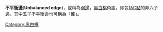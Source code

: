 {{unreferenced|time=2018-09-25T09:34:43+00:00}}
'''不平衡邊'''('''Unbalanced edge''')，或稱為[[不平衡邊_(黑白棋)|弱邊]]，[[黑白棋|黑白棋]]術語，即包括[[C位_(黑白棋)|C點]]的非六子[[邊_(黑白棋)|邊]]。其中五子不平衡邊也可稱為「翼」。

{{Reversi diagram small
| tcenter
| <!--
 1 -->| | | | | | | | <!--
 2 -->| | | | |X| | | <!--
 3 -->| | |O|O|O|X| |X<!--
 4 -->| |O|O|O|X|X|X| <!--
 5 -->|O| |X|X|O|O|X|O<!--
 6 -->| | |X|X|O|O|O|O<!--
 7 -->| | |X|X| | | | <!--
 8 -->| |X|X| | | | | <!--
    a b c d e f g h  
-->| <center>b8與c8構成2子不平衡邊</center>
}}

{{Reversi diagram small
| tcenter
| <!--
 1 -->| | | | | | | | <!--
 2 -->| | | | |X| | | <!--
 3 -->| | |O|O|O|X| |X<!--
 4 -->| |O|O|O|X|X|X| <!--
 5 -->|O| |X|X|O|O|X|O<!--
 6 -->| | |X|X|O|O|O|O<!--
 7 -->| | |X|X| | | | <!--
 8 -->| |X|X|X| | | | <!--
    a b c d e f g h  
-->| <center>b8、c8與d8構成3子不平衡邊</center>
}}


{{Reversi diagram small
| tcenter
| <!--
 1 -->| | | | | | | | <!--
 2 -->| | | | |X| | | <!--
 3 -->| | |O|O|O|X| |X<!--
 4 -->| |O|O|O|X|X|X| <!--
 5 -->|O| |X|X|O|O|X|O<!--
 6 -->| | |X|X|O|O|O|O<!--
 7 -->| | |X|X|X| | | <!--
 8 -->| |X|X|X|X| | | <!--
    a b c d e f g h  
-->| <center>b8、c8、d8與e8構成4子不平衡邊</center>
}}

{{Reversi diagram small
| tcenter
| <!--
 1 -->| | | | | | | | <!--
 2 -->| | | | |X| | | <!--
 3 -->| | |O|O|O|X| |X<!--
 4 -->| |O|O|O|X|X|X| <!--
 5 -->|O| |X|X|O|O|X|O<!--
 6 -->| | |X|X|O|O|O|O<!--
 7 -->| | |X|X|X|X| | <!--
 8 -->| |X|X|X|X|X| | <!--
    a b c d e f g h  
-->| <center>b8、c8、d8、e8與f8構成5子不平衡邊</center>
}}

{{Board-stub}}

[[Category:黑白棋|Category:黑白棋]]